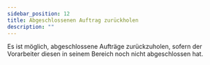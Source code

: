 ```yaml
---
sidebar_position: 12
title: Abgeschlossenen Auftrag zurückholen
description: ""
---
```


<div className="background-container">
    Es ist möglich, abgeschlossene Aufträge zurückzuholen, sofern der Vorarbeiter diesen in seinem Bereich noch nicht abgeschlossen hat.
</div>
<br/>

<div className="background-container">
    <RetrieveAssignmentCarousel/>
</div>